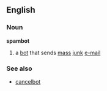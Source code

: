 ==English==
===Noun===
'''spambot'''
# a [[bot]] that sends [[mass]] [[junk]] [[e-mail]]
===See also===
*[[cancelbot]]